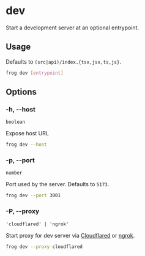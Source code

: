 # dev

Start a development server at an optional entrypoint.

## Usage

Defaults to `(src|api)/index.{tsx,jsx,ts,js}`.

```bash
frog dev [entrypoint]
```

## Options

### -h, --host

`boolean`

Expose host URL

```bash
frog dev --host
```

### -p, --port

`number`

Port used by the server. Defaults to `5173`.

```bash
frog dev --port 3001
```

### -P, --proxy

`'cloudflared' | 'ngrok'`

Start proxy for dev server via [Cloudflared](https://github.com/cloudflare/cloudflared) or [ngrok](https://github.com/inconshreveable/ngrok).

```bash
frog dev --proxy cloudflared
```

